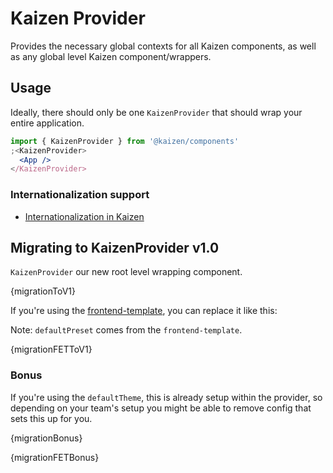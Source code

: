 
<Meta title="Components/KaizenProvider/Installation" />

# Kaizen Provider

Provides the necessary global contexts for all Kaizen components, as well as any global level Kaizen component/wrappers.

## Usage

Ideally, there should only be one `KaizenProvider` that should wrap your entire application.

```jsx
import { KaizenProvider } from '@kaizen/components'
;<KaizenProvider>
  <App />
</KaizenProvider>
```

### Internationalization support

- [Internationalization in Kaizen](/story/components-kaizen-provider-internationalization-in-kaizen--docs)

## Migrating to KaizenProvider v1.0

`KaizenProvider` our new root level wrapping component.

<Diff>{migrationToV1}</Diff>

If you're using the [frontend-template](https://github.com/cultureamp/frontend-template), you can replace it like this:

Note: `defaultPreset` comes from the `frontend-template`.

<Diff>{migrationFETToV1}</Diff>

### Bonus

If you're using the `defaultTheme`, this is already setup within the provider, so depending on your team's setup you might be able to remove config that sets this up for you.

<Diff className="mb-16">{migrationBonus}</Diff>

<Diff>{migrationFETBonus}</Diff>
